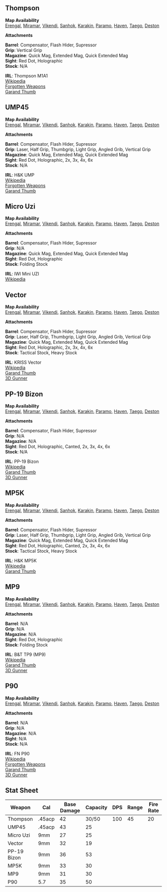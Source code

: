 
## Thompson

<Weapon name="Thompson"/>

**Map Availability**  
[Erengal](/maps/erengal),
[Miramar](/maps/miramar),
[Vikendi](/maps/vikendi),
[Sanhok](/maps/sanhok),
[Karakin](/maps/karakin),
[Paramo](/maps/paramo),
[Haven](/maps/haven),
[Taego](/maps/taego),
[Deston](/maps/deston)  

**Attachments**  

**Barrel**: Compensator, Flash Hider, Supressor  
**Grip**: Vertical Grip  
**Magazine**: Quick Mag, Extended Mag, Quick Extended Mag  
**Sight**: Red Dot, Holographic  
**Stock**: N/A  

**IRL**: Thompson M1A1  
[Wikipedia](https://en.wikipedia.org/wiki/Thompson_submachine_gun)  
[Forgotten Weapons](https://www.forgottenweapons.com/the-iconic-american-ww2-thompson-the-m1a1/)  
[Garand Thumb](https://www.youtube.com/watch?v=9UbAgtI7CCI)  

## UMP45

<Weapon name="UMP45"/>

**Map Availability**  
[Erengal](/maps/erengal),
[Miramar](/maps/miramar),
[Vikendi](/maps/vikendi),
[Sanhok](/maps/sanhok),
[Karakin](/maps/karakin),
[Paramo](/maps/paramo),
[Haven](/maps/haven),
[Taego](/maps/taego),
[Deston](/maps/deston)  

**Attachments**  

**Barrel**: Compensator, Flash Hider, Supressor  
**Grip**: Laser, Half Grip, Thumbgrip, Light Grip, Angled Grib, Vertical Grip  
**Magazine**: Quick Mag, Extended Mag, Quick Extended Mag  
**Sight**: Red Dot, Holographic, 2x, 3x, 4x, 6x  
**Stock**: N/A  

**IRL**: H&K UMP  
[Wikipedia](https://en.wikipedia.org/wiki/Heckler_%26_Koch_UMP)  
[Forgotten Weapons](https://www.forgottenweapons.com/hk-ump-an-hk-smg-made-for-40-and-45/)  
[Garand Thumb](https://www.youtube.com/watch?v=onzmRmgD9w4)  

## Micro Uzi

<Weapon name="Micro Uzi"/>

**Map Availability**  
[Erengal](/maps/erengal),
[Miramar](/maps/miramar),
[Vikendi](/maps/vikendi),
[Sanhok](/maps/sanhok),
[Karakin](/maps/karakin),
[Paramo](/maps/paramo),
[Haven](/maps/haven),
[Taego](/maps/taego),
[Deston](/maps/deston)  

**Attachments**  

**Barrel**: Compensator, Flash Hider, Supressor  
**Grip**: N/A  
**Magazine**: Quick Mag, Extended Mag, Quick Extended Mag  
**Sight**: Red Dot, Holographic  
**Stock**: Folding Stock  

**IRL**: IWI Mini UZI  
[Wikipedia](https://en.wikipedia.org/wiki/Uzi)  

## Vector

<Weapon name="Vector"/>

**Map Availability**  
[Erengal](/maps/erengal),
[Miramar](/maps/miramar),
[Vikendi](/maps/vikendi),
[Sanhok](/maps/sanhok),
[Karakin](/maps/karakin),
[Paramo](/maps/paramo),
[Haven](/maps/haven),
[Taego](/maps/taego),
[Deston](/maps/deston)  

**Attachments**  

**Barrel**: Compensator, Flash Hider, Supressor  
**Grip**: Laser, Half Grip, Thumbgrip, Light Grip, Angled Grib, Vertical Grip  
**Magazine**: Quick Mag, Extended Mag, Quick Extended Mag  
**Sight**: Red Dot, Holographic, 2x, 3x, 4x, 6x  
**Stock**: Tactical Stock, Heavy Stock  

**IRL**: KRISS Vector  
[Wikipedia](https://en.wikipedia.org/wiki/KRISS_Vector)  
[Garand Thumb](https://www.youtube.com/watch?v=xzFQGKs22Wg)  
[3D Gunner](https://www.youtube.com/watch?v=3VTozfN8RlU)  

## PP-19 Bizon

<Weapon name="PP-19 Bizon"/>

**Map Availability**  
[Erengal](/maps/erengal),
[Miramar](/maps/miramar),
[Vikendi](/maps/vikendi),
[Sanhok](/maps/sanhok),
[Karakin](/maps/karakin),
[Paramo](/maps/paramo),
[Haven](/maps/haven),
[Taego](/maps/taego),
[Deston](/maps/deston)  

**Attachments**  

**Barrel**: Compensator, Flash Hider, Supressor  
**Grip**: N/A  
**Magazine**: N/A  
**Sight**: Red Dot, Holographic, Canted, 2x, 3x, 4x, 6x  
**Stock**: N/A  

**IRL**: PP-19 Bizon  
[Wikipedia](https://en.wikipedia.org/wiki/PP-19_Bizon)  
[Garand Thumb](https://www.youtube.com/watch?v=WXTbuR_fbB8)  
[3D Gunner](https://www.youtube.com/watch?v=H77F5RixsrY&t=2s)  

## MP5K

<Weapon name="MP5K"/>

**Map Availability**  
[Erengal](/maps/erengal),
[Miramar](/maps/miramar),
[Vikendi](/maps/vikendi),
[Sanhok](/maps/sanhok),
[Karakin](/maps/karakin),
[Paramo](/maps/paramo),
[Haven](/maps/haven),
[Taego](/maps/taego),
[Deston](/maps/deston)  

**Attachments**  

**Barrel**: Compensator, Flash Hider, Supressor  
**Grip**: Laser, Half Grip, Thumbgrip, Light Grip, Angled Grib, Vertical Grip  
**Magazine**: Quick Mag, Extended Mag, Quick Extended Mag  
**Sight**: Red Dot, Holographic, Canted, 2x, 3x, 4x, 6x  
**Stock**: Tactical Stock, Heavy Stock  

**IRL**: H&K MP5K  
[Wikipedia](https://en.wikipedia.org/wiki/Heckler_%26_Koch_MP5)  
[Garand Thumb](https://www.youtube.com/watch?v=-yng8zJ1o80)  

## MP9

<Weapon name="MP9"/>

**Map Availability**  
[Erengal](/maps/erengal),
[Miramar](/maps/miramar),
[Vikendi](/maps/vikendi),
[Sanhok](/maps/sanhok),
[Karakin](/maps/karakin),
[Paramo](/maps/paramo),
[Haven](/maps/haven),
[Taego](/maps/taego),
[Deston](/maps/deston)  

**Attachments**  

**Barrel**: N/A  
**Grip**: N/A  
**Magazine**: N/A  
**Sight**: Red Dot, Holographic  
**Stock**: Folding Stock  

**IRL**: B&T TP9 (MP9)  
[Wikipedia](https://en.wikipedia.org/wiki/Br%C3%BCgger_%26_Thomet_MP9)  
[Garand Thumb](https://www.youtube.com/watch?v=I1UM4OJhKwc)  
[3D Gunner](https://www.youtube.com/watch?v=G3Xz7dj5j9c)  

## P90

<Weapon name="P90"/>

**Map Availability**  
[Erengal](/maps/erengal),
[Miramar](/maps/miramar),
[Vikendi](/maps/vikendi),
[Sanhok](/maps/sanhok),
[Karakin](/maps/karakin),
[Paramo](/maps/paramo),
[Haven](/maps/haven),
[Taego](/maps/taego),
[Deston](/maps/deston)  

**Attachments**  

**Barrel**: N/A  
**Grip**: N/A  
**Magazine**: N/A  
**Sight**: N/A  
**Stock**: N/A  

**IRL**: FN P90  
[Wikipedia](https://en.wikipedia.org/wiki/FN_P90)  
[Forgotten Weapons](https://www.youtube.com/watch?v=M20PiFxMkrs)  
[Garand Thumb](https://www.youtube.com/watch?v=gYkMrlbXOm0)  
[3D Gunner](https://www.youtube.com/watch?v=RqSgCTWI928)  

## Stat Sheet

| Weapon | Cal | Base Damage | Capacity | DPS | Range | Fire Rate |
| ------ | --- | ----------- | -------- | --- | ----- | --------- |
| Thompson | .45acp | 42 | 30/50 | 100 | 45 | 20 |
| UMP45 | .45acp | 43 | 25 |
| Micro Uzi | 9mm | 27 | 25 |
| Vector | 9mm | 32 | 19 |
| PP-19 Bizon | 9mm | 36 | 53 |
| MP5K | 9mm | 33 | 30 |
| MP9 | 9mm | 31 | 30 |
| P90 | 5.7 | 35 | 50 |
